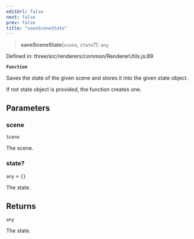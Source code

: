 ```yaml
---
editUrl: false
next: false
prev: false
title: "saveSceneState"
---
```


> **saveSceneState**(`scene`, `state`?): `any`

Defined in: three/src/renderers/common/RendererUtils.js:89

**`Function`**

Saves the state of the given scene and stores it into the given state object.

If not state object is provided, the function creates one.

## Parameters

### scene

`Scene`

The scene.

### state?

`any` = `{}`

The state.

## Returns

`any`

The state.
